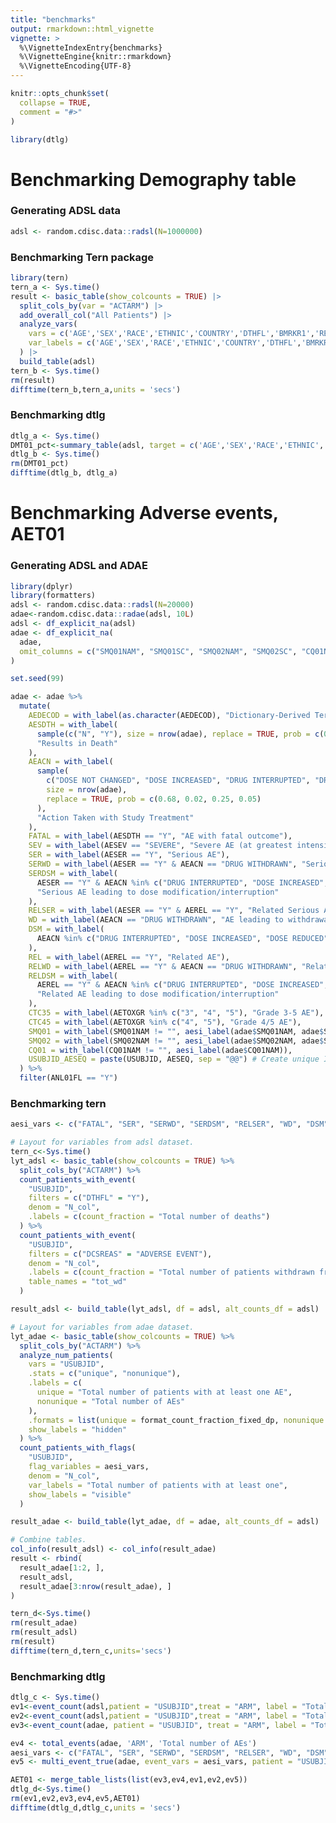 ```yaml
---
title: "benchmarks"
output: rmarkdown::html_vignette
vignette: >
  %\VignetteIndexEntry{benchmarks}
  %\VignetteEngine{knitr::rmarkdown}
  %\VignetteEncoding{UTF-8}
---
```


```r
knitr::opts_chunk$set(
  collapse = TRUE,
  comment = "#>"
)
```

```r
library(dtlg)
```

# Benchmarking Demography table

### Generating ADSL data

```r
adsl <- random.cdisc.data::radsl(N=1000000)
```

### Benchmarking Tern package

```r
library(tern)
tern_a <- Sys.time()
result <- basic_table(show_colcounts = TRUE) |>
  split_cols_by(var = "ACTARM") |>
  add_overall_col("All Patients") |>
  analyze_vars(
    vars = c('AGE','SEX','RACE','ETHNIC','COUNTRY','DTHFL','BMRKR1','REGION1','BMRKR2'),
    var_labels = c('AGE','SEX','RACE','ETHNIC','COUNTRY','DTHFL','BMRKR1','REGION1','BMRKR2')
  ) |>
  build_table(adsl)
tern_b <- Sys.time()
rm(result)
difftime(tern_b,tern_a,units = 'secs')
```

### Benchmarking dtlg

```r
dtlg_a <- Sys.time()
DMT01_pct<-summary_table(adsl, target = c('AGE','SEX','RACE','ETHNIC','COUNTRY','DTHFL','BMRKR1','REGION1','BMRKR2'), treat = 'ARM', indent = '  ', .total_dt = adsl)
dtlg_b <- Sys.time()
rm(DMT01_pct)
difftime(dtlg_b, dtlg_a)

```

# Benchmarking Adverse events, AET01

### Generating ADSL and ADAE

```r
library(dplyr)
library(formatters)
adsl <- random.cdisc.data::radsl(N=20000)
adae<-random.cdisc.data::radae(adsl, 10L)
adsl <- df_explicit_na(adsl)
adae <- df_explicit_na(
  adae,
  omit_columns = c("SMQ01NAM", "SMQ01SC", "SMQ02NAM", "SMQ02SC", "CQ01NAM", "STUDYID", "USUBJID")
)

set.seed(99)

adae <- adae %>%
  mutate(
    AEDECOD = with_label(as.character(AEDECOD), "Dictionary-Derived Term"),
    AESDTH = with_label(
      sample(c("N", "Y"), size = nrow(adae), replace = TRUE, prob = c(0.99, 0.01)),
      "Results in Death"
    ),
    AEACN = with_label(
      sample(
        c("DOSE NOT CHANGED", "DOSE INCREASED", "DRUG INTERRUPTED", "DRUG WITHDRAWN"),
        size = nrow(adae),
        replace = TRUE, prob = c(0.68, 0.02, 0.25, 0.05)
      ),
      "Action Taken with Study Treatment"
    ),
    FATAL = with_label(AESDTH == "Y", "AE with fatal outcome"),
    SEV = with_label(AESEV == "SEVERE", "Severe AE (at greatest intensity)"),
    SER = with_label(AESER == "Y", "Serious AE"),
    SERWD = with_label(AESER == "Y" & AEACN == "DRUG WITHDRAWN", "Serious AE leading to withdrawal from treatment"),
    SERDSM = with_label(
      AESER == "Y" & AEACN %in% c("DRUG INTERRUPTED", "DOSE INCREASED", "DOSE REDUCED"),
      "Serious AE leading to dose modification/interruption"
    ),
    RELSER = with_label(AESER == "Y" & AEREL == "Y", "Related Serious AE"),
    WD = with_label(AEACN == "DRUG WITHDRAWN", "AE leading to withdrawal from treatment"),
    DSM = with_label(
      AEACN %in% c("DRUG INTERRUPTED", "DOSE INCREASED", "DOSE REDUCED"), "AE leading to dose modification/interruption"
    ),
    REL = with_label(AEREL == "Y", "Related AE"),
    RELWD = with_label(AEREL == "Y" & AEACN == "DRUG WITHDRAWN", "Related AE leading to withdrawal from treatment"),
    RELDSM = with_label(
      AEREL == "Y" & AEACN %in% c("DRUG INTERRUPTED", "DOSE INCREASED", "DOSE REDUCED"),
      "Related AE leading to dose modification/interruption"
    ),
    CTC35 = with_label(AETOXGR %in% c("3", "4", "5"), "Grade 3-5 AE"),
    CTC45 = with_label(AETOXGR %in% c("4", "5"), "Grade 4/5 AE"),
    SMQ01 = with_label(SMQ01NAM != "", aesi_label(adae$SMQ01NAM, adae$SMQ01SC)),
    SMQ02 = with_label(SMQ02NAM != "", aesi_label(adae$SMQ02NAM, adae$SMQ02SC)),
    CQ01 = with_label(CQ01NAM != "", aesi_label(adae$CQ01NAM)),
    USUBJID_AESEQ = paste(USUBJID, AESEQ, sep = "@@") # Create unique ID per AE in dataset.
  ) %>%
  filter(ANL01FL == "Y")
```

### Benchmarking tern

```r
aesi_vars <- c("FATAL", "SER", "SERWD", "SERDSM", "RELSER", "WD", "DSM", "REL", "RELWD", "RELDSM", "SEV")

# Layout for variables from adsl dataset.
tern_c<-Sys.time()
lyt_adsl <- basic_table(show_colcounts = TRUE) %>%
  split_cols_by("ACTARM") %>%
  count_patients_with_event(
    "USUBJID",
    filters = c("DTHFL" = "Y"),
    denom = "N_col",
    .labels = c(count_fraction = "Total number of deaths")
  ) %>%
  count_patients_with_event(
    "USUBJID",
    filters = c("DCSREAS" = "ADVERSE EVENT"),
    denom = "N_col",
    .labels = c(count_fraction = "Total number of patients withdrawn from study due to an AE"),
    table_names = "tot_wd"
  )

result_adsl <- build_table(lyt_adsl, df = adsl, alt_counts_df = adsl)

# Layout for variables from adae dataset.
lyt_adae <- basic_table(show_colcounts = TRUE) %>%
  split_cols_by("ACTARM") %>%
  analyze_num_patients(
    vars = "USUBJID",
    .stats = c("unique", "nonunique"),
    .labels = c(
      unique = "Total number of patients with at least one AE",
      nonunique = "Total number of AEs"
    ),
    .formats = list(unique = format_count_fraction_fixed_dp, nonunique = "xx"),
    show_labels = "hidden"
  ) %>%
  count_patients_with_flags(
    "USUBJID",
    flag_variables = aesi_vars,
    denom = "N_col",
    var_labels = "Total number of patients with at least one",
    show_labels = "visible"
  )

result_adae <- build_table(lyt_adae, df = adae, alt_counts_df = adsl)

# Combine tables.
col_info(result_adsl) <- col_info(result_adae)
result <- rbind(
  result_adae[1:2, ],
  result_adsl,
  result_adae[3:nrow(result_adae), ]
)

tern_d<-Sys.time()
rm(result_adae)
rm(result_adsl)
rm(result)
difftime(tern_d,tern_c,units='secs')
```

### Benchmarking dtlg

```r
dtlg_c <- Sys.time()
ev1<-event_count(adsl,patient = "USUBJID",treat = "ARM", label = "Total number of deaths", .filters = "DTHFL == 'Y'", .total_dt = NULL)
ev2<-event_count(adsl,patient = "USUBJID",treat = "ARM", label = "Total number of patients withdrawn from study due to an AE", .filters = "DCSREAS == 'ADVERSE EVENT'", .total_dt = NULL)
ev3<-event_count(adae, patient = "USUBJID", treat = "ARM", label = "Total number of patients with at least one AE",.total_dt = adsl)

ev4 <- total_events(adae, 'ARM', 'Total number of AEs')
aesi_vars <- c("FATAL", "SER", "SERWD", "SERDSM", "RELSER", "WD", "DSM", "REL", "RELWD", "RELDSM", "SEV")
ev5 <- multi_event_true(adae, event_vars = aesi_vars, patient = "USUBJID", treat = "ARM", heading = "Total number of patients with at least one", .total_dt = adsl, indent = "  ")

AET01 <- merge_table_lists(list(ev3,ev4,ev1,ev2,ev5))
dtlg_d<-Sys.time()
rm(ev1,ev2,ev3,ev4,ev5,AET01)
difftime(dtlg_d,dtlg_c,units = 'secs')
```
